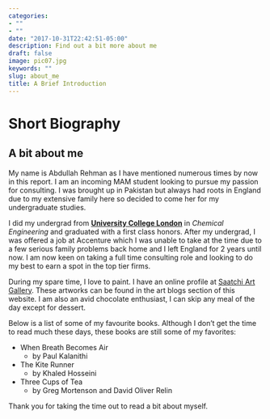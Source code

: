 ```yaml
---
categories:
- ""
- ""
date: "2017-10-31T22:42:51-05:00"
description: Find out a bit more about me
draft: false
image: pic07.jpg
keywords: ""
slug: about_me
title: A Brief Introduction
---
```


# Short Biography
## A bit about me

My name is Abdullah Rehman as I have mentioned numerous times by now in this report. I am an incoming MAM student looking to pursue my passion for consulting. I was brought up in Pakistan but always had roots in England due to my extensive family here so decided to come her for my undergraduate studies.

I did my undergrad from [**University College London**](https://www.ucl.ac.uk) in *Chemical Engineering* and graduated with a first class honors. After my undergrad, I was offered a job at Accenture which I was unable to take at the time due to a few serious family problems back home and I left England for 2 years until now. I am now keen on taking a full time consulting role and looking to do my best to earn a spot in the top tier firms. 

During my spare time, I love to paint. I have an online profile at [Saatchi Art Gallery](https://www.saatchiart.com/account/artworks/1107889). These artworks can be found in the art blogs section of this website. I am also an avid chocolate enthusiast, I can skip any meal of the day except for dessert. 


Below is a list of some of my favourite books. Although I don't get the time to read much these days, these books are still some of my favorites:

* When Breath Becomes Air
     * by Paul Kalanithi
* The Kite Runner
     * by Khaled Hosseini
* Three Cups of Tea
     * by Greg Mortenson and David Oliver Relin

Thank you for taking the time out to read a bit about myself.